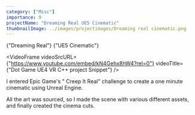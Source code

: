 ```yaml
---
category: ["Misc"]
importance: 9
projectName: "Dreaming Real UE5 Cinematic"
thumbnailImage: ../images/projectimages/Dreaming real cinematic.png
---
```


<AsciiText bClassStyling={true}>{"Dreaming Real"}</AsciiText>
<AsciiText bClassStyling={true}>{"UE5 Cinematic"}</AsciiText>

<VideoFrame 
videoSrcURL={"https://www.youtube.com/embed/kN4Gehx8hW4?rel=0"}
videoTitle={"Dot Game UE4 VR C++ project Snippet"}
/>

I entered Epic Game's " Creep It Real" challenge to create a one minute cinematic using Unreal Engine.
<br/>

All the art was sourced, so I made the scene with various different assets, and finally created the cinema cuts.
